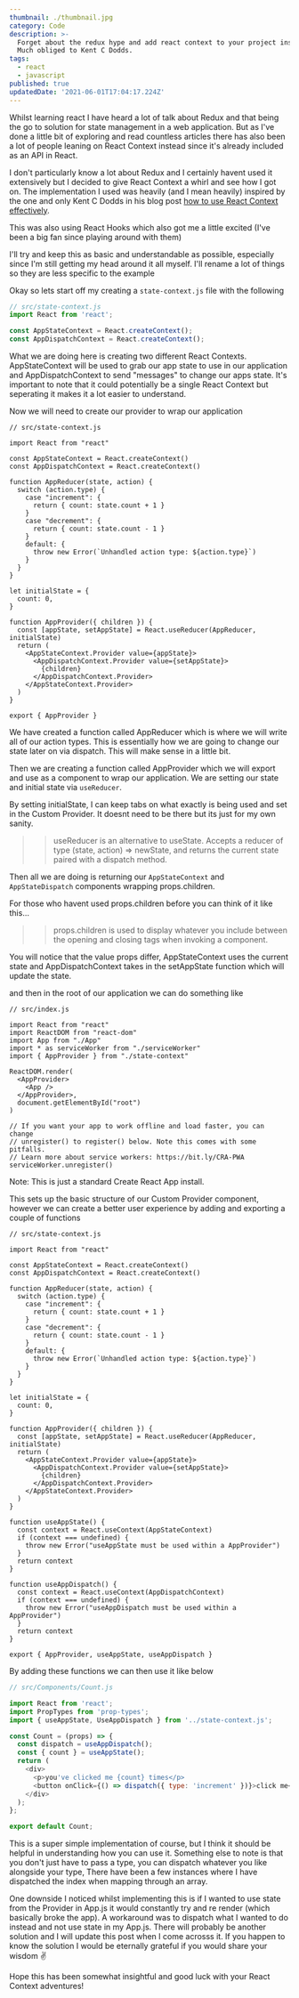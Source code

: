 ```yaml
---
thumbnail: ./thumbnail.jpg
category: Code
description: >-
  Forget about the redux hype and add react context to your project instead.
  Much obliged to Kent C Dodds.
tags:
  - react
  - javascript
published: true
updatedDate: '2021-06-01T17:04:17.224Z'
---
```


Whilst learning react I have heard a lot of talk about Redux and that being the
go to solution for state management in a web application. But as I've done a
little bit of exploring and read countless articles there has also been a lot of
people leaning on React Context instead since it's already included as an API in
React.

I don't particularly know a lot about Redux and I certainly havent used it
extensively but I decided to give React Context a whirl and see how I got on.
The implementation I used was heavily (and I mean heavily) inspired by the one
and only Kent C Dodds in his blog post
[how to use React Context effectively](https://kentcdodds.com/blog/how-to-use-react-context-effectively).

This was also using React Hooks which also got me a little excited (I've been a
big fan since playing around with them)

I'll try and keep this as basic and understandable as possible, especially since
I'm still getting my head around it all myself. I'll rename a lot of things so
they are less specific to the example

Okay so lets start off my creating a `state-context.js` file with the following

```javascript
// src/state-context.js
import React from 'react';

const AppStateContext = React.createContext();
const AppDispatchContext = React.createContext();
```

What we are doing here is creating two different React Contexts. AppStateContext
will be used to grab our app state to use in our application and
AppDispatchContext to send "messages" to change our apps state. It's important
to note that it could potentially be a single React Context but seperating it
makes it a lot easier to understand.

Now we will need to create our provider to wrap our application

```javascript{8-37}
// src/state-context.js

import React from "react"

const AppStateContext = React.createContext()
const AppDispatchContext = React.createContext()

function AppReducer(state, action) {
  switch (action.type) {
    case "increment": {
      return { count: state.count + 1 }
    }
    case "decrement": {
      return { count: state.count - 1 }
    }
    default: {
      throw new Error(`Unhandled action type: ${action.type}`)
    }
  }
}

let initialState = {
  count: 0,
}

function AppProvider({ children }) {
  const [appState, setAppState] = React.useReducer(AppReducer, initialState)
  return (
    <AppStateContext.Provider value={appState}>
      <AppDispatchContext.Provider value={setAppState}>
        {children}
      </AppDispatchContext.Provider>
    </AppStateContext.Provider>
  )
}

export { AppProvider }
```

We have created a function called AppReducer which is where we will write all of
our action types. This is essentially how we are going to change our state later
on via dispatch. This will make sense in a little bit.

Then we are creating a function called AppProvider which we will export and use
as a component to wrap our application. We are setting our state and initial
state via `useReducer`.

By setting initialState, I can keep tabs on what exactly is being used and set
in the Custom Provider. It doesnt need to be there but its just for my own
sanity.

> > useReducer is an alternative to useState. Accepts a reducer of type (state,
> > action) => newState, and returns the current state paired with a dispatch
> > method.

Then all we are doing is returning our `AppStateContext` and `AppStateDispatch`
components wrapping props.children.

For those who havent used props.children before you can think of it like this...

> > props.children is used to display whatever you include between the opening
> > and closing tags when invoking a component.

You will notice that the value props differ, AppStateContext uses the current
state and AppDispatchContext takes in the setAppState function which will update
the state.

and then in the root of our application we can do something like

```javascript{8,11,13}
// src/index.js

import React from "react"
import ReactDOM from "react-dom"
import App from "./App"
import * as serviceWorker from "./serviceWorker"
import { AppProvider } from "./state-context"

ReactDOM.render(
  <AppProvider>
    <App />
  </AppProvider>,
  document.getElementById("root")
)

// If you want your app to work offline and load faster, you can change
// unregister() to register() below. Note this comes with some pitfalls.
// Learn more about service workers: https://bit.ly/CRA-PWA
serviceWorker.unregister()
```

Note: This is just a standard Create React App install.

This sets up the basic structure of our Custom Provider component, however we
can create a better user experience by adding and exporting a couple of
functions

```javascript{37-53}
// src/state-context.js

import React from "react"

const AppStateContext = React.createContext()
const AppDispatchContext = React.createContext()

function AppReducer(state, action) {
  switch (action.type) {
    case "increment": {
      return { count: state.count + 1 }
    }
    case "decrement": {
      return { count: state.count - 1 }
    }
    default: {
      throw new Error(`Unhandled action type: ${action.type}`)
    }
  }
}

let initialState = {
  count: 0,
}

function AppProvider({ children }) {
  const [appState, setAppState] = React.useReducer(AppReducer, initialState)
  return (
    <AppStateContext.Provider value={appState}>
      <AppDispatchContext.Provider value={setAppState}>
        {children}
      </AppDispatchContext.Provider>
    </AppStateContext.Provider>
  )
}

function useAppState() {
  const context = React.useContext(AppStateContext)
  if (context === undefined) {
    throw new Error("useAppState must be used within a AppProvider")
  }
  return context
}

function useAppDispatch() {
  const context = React.useContext(AppDispatchContext)
  if (context === undefined) {
    throw new Error("useAppDispatch must be used within a AppProvider")
  }
  return context
}

export { AppProvider, useAppState, useAppDispatch }
```

By adding these functions we can then use it like below

```javascript
// src/Components/Count.js

import React from 'react';
import PropTypes from 'prop-types';
import { useAppState, UseAppDispatch } from '../state-context.js';

const Count = (props) => {
  const dispatch = useAppDispatch();
  const { count } = useAppState();
  return (
    <div>
      <p>you've clicked me {count} times</p>
      <button onClick={() => dispatch({ type: 'increment' })}>click me</button>
    </div>
  );
};

export default Count;
```

This is a super simple implementation of course, but I think it should be
helpful in understanding how you can use it. Something else to note is that you
don't just have to pass a type, you can dispatch whatever you like alongside
your type, There have been a few instances where I have dispatched the index
when mapping through an array.

One downside I noticed whilst implementing this is if I wanted to use state from
the Provider in App.js it would constantly try and re render (which basically
broke the app). A workaround was to dispatch what I wanted to do instead and not
use state in my App.js. There will probably be another solution and I will
update this post when I come acrosss it. If you happen to know the solution I
would be eternally grateful if you would share your wisdom ✌️

Hope this has been somewhat insightful and good luck with your React Context
adventures!
